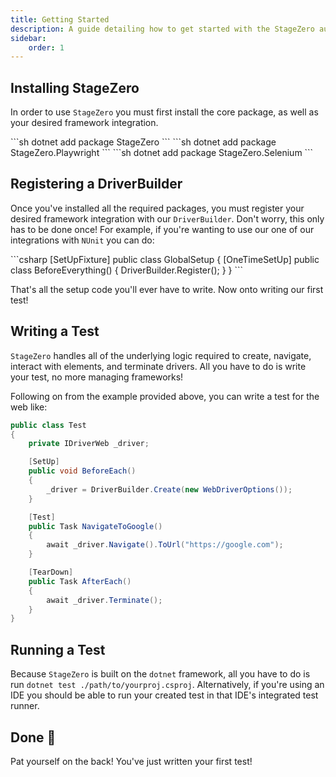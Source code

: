 ```yaml
---
title: Getting Started
description: A guide detailing how to get started with the StageZero automated testing framework.
sidebar:
    order: 1
---
```



## Installing StageZero

In order to use `StageZero` you must first install the core package, as well as your desired framework integration.

<Tabs>
    <TabItem label="Core">
        ```sh
        dotnet add package StageZero
        ```
    </TabItem>
    <TabItem label="Playwright">
        ```sh
        dotnet add package StageZero.Playwright
        ```
    </TabItem>
    <TabItem label="Selenium">
        ```sh
        dotnet add package StageZero.Selenium
        ```
    </TabItem>
</Tabs>

## Registering a DriverBuilder

Once you've installed all the required packages, you must register your desired framework integration with our `DriverBuilder`. Don't worry, this only has to be done once! 
For example, if you're wanting to use our one of our integrations with `NUnit` you can do:

<Tabs>
    <TabItem label="Selenium">
        ```csharp
        [SetUpFixture]
        public class GlobalSetup
        {
            [OneTimeSetUp]
            public class BeforeEverything()
            {
                DriverBuilder.Register<WebDriverBuilder>();
            }
        }
        ```
    </TabItem>
</Tabs>

That's all the setup code you'll ever have to write. Now onto writing our first test!

## Writing a Test

`StageZero` handles all of the underlying logic required to create, navigate, interact with elements, and terminate drivers. All you have to do is write your test, no more managing frameworks!

Following on from the example provided above, you can write a test for the web like:

```csharp
public class Test
{
    private IDriverWeb _driver;

    [SetUp]
    public void BeforeEach()
    {
        _driver = DriverBuilder.Create(new WebDriverOptions());
    }

    [Test]
    public Task NavigateToGoogle()
    {
        await _driver.Navigate().ToUrl("https://google.com");
    }

    [TearDown]
    public Task AfterEach()
    {
        await _driver.Terminate();
    }
}
```

## Running a Test

Because `StageZero` is built on the `dotnet` framework, all you have to do is run `dotnet test ./path/to/yourproj.csproj`. 
Alternatively, if you're using an IDE you should be able to run your created test in that IDE's integrated test runner.

## Done 🎉

Pat yourself on the back! You've just written your first test!